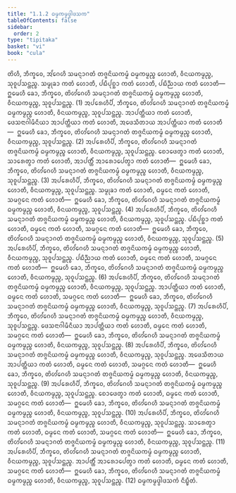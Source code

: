 ```yaml
---
title: "1.1.2 ᨵᨾ᩠ᨾᨠᨾ᩠ᨾᨴ᩠ᩅᩤᨴᩈᨠ"
tableOfContents: false
sidebar:
  order: 2
type: "tipitaka"
basket: "vi"
book: "cula"
---
```



<DynamicBreadcrumb />

<Division number="5" book="cula">

<Paragraph number="23" book="cula">
ᨲᩦᩉᩥ, ᨽᩥᨠ᩠ᨡᩅᩮ, ᩋᩘᨣᩮᩉᩥ ᩈᨾᨶ᩠ᨶᩣᨣᨲᩴ ᨲᨩ᩠ᨩᨶᩦᨿᨠᨾ᩠ᨾᩴ ᨵᨾ᩠ᨾᨠᨾ᩠ᨾᨬ᩠ᨧ ᩉᩮᩣᨲᩥ, ᩅᩥᨶᨿᨠᨾ᩠ᨾᨬ᩠ᨧ, ᩈᩩᩅᩪᨸᩈᨶ᩠ᨲᨬ᩠ᨧ. ᩈᨾ᩠ᨾᩩᨡᩣ ᨠᨲᩴ ᩉᩮᩣᨲᩥ, ᨸᨭᩥᨸᩩᨧ᩠ᨨᩣ ᨠᨲᩴ ᩉᩮᩣᨲᩥ, ᨸᨭᩥᨬ᩠ᨬᩣᨿ ᨠᨲᩴ ᩉᩮᩣᨲᩥ—  ᩍᨾᩮᩉᩥ ᨡᩮᩣ, ᨽᩥᨠ᩠ᨡᩅᩮ, ᨲᩦᩉᩘᨣᩮᩉᩥ ᩈᨾᨶ᩠ᨶᩣᨣᨲᩴ ᨲᨩ᩠ᨩᨶᩦᨿᨠᨾ᩠ᨾᩴ ᨵᨾ᩠ᨾᨠᨾ᩠ᨾᨬ᩠ᨧ ᩉᩮᩣᨲᩥ, ᩅᩥᨶᨿᨠᨾ᩠ᨾᨬ᩠ᨧ, ᩈᩩᩅᩪᨸᩈᨶ᩠ᨲᨬ᩠ᨧ. (1)
</Paragraph>

<Paragraph number="24" book="cula">
ᩋᨸᩁᩮᩉᩥᨸᩥ, ᨽᩥᨠ᩠ᨡᩅᩮ, ᨲᩦᩉᩘᨣᩮᩉᩥ ᩈᨾᨶ᩠ᨶᩣᨣᨲᩴ ᨲᨩ᩠ᨩᨶᩦᨿᨠᨾ᩠ᨾᩴ ᨵᨾ᩠ᨾᨠᨾ᩠ᨾᨬ᩠ᨧ ᩉᩮᩣᨲᩥ, ᩅᩥᨶᨿᨠᨾ᩠ᨾᨬ᩠ᨧ, ᩈᩩᩅᩪᨸᩈᨶ᩠ᨲᨬ᩠ᨧ. ᩋᩣᨸᨲ᩠ᨲᩥᨿᩣ ᨠᨲᩴ ᩉᩮᩣᨲᩥ, ᨴᩮᩈᨶᩣᨣᩤᨾᩥᨶᩥᨿᩣ ᩋᩣᨸᨲ᩠ᨲᩥᨿᩣ ᨠᨲᩴ ᩉᩮᩣᨲᩥ, ᩋᨴᩮᩈᩥᨲᩣᨿ ᩋᩣᨸᨲ᩠ᨲᩥᨿᩣ ᨠᨲᩴ ᩉᩮᩣᨲᩥ—  ᩍᨾᩮᩉᩥ ᨡᩮᩣ, ᨽᩥᨠ᩠ᨡᩅᩮ, ᨲᩦᩉᩘᨣᩮᩉᩥ ᩈᨾᨶ᩠ᨶᩣᨣᨲᩴ ᨲᨩ᩠ᨩᨶᩦᨿᨠᨾ᩠ᨾᩴ ᨵᨾ᩠ᨾᨠᨾ᩠ᨾᨬ᩠ᨧ ᩉᩮᩣᨲᩥ, ᩅᩥᨶᨿᨠᨾ᩠ᨾᨬ᩠ᨧ, ᩈᩩᩅᩪᨸᩈᨶ᩠ᨲᨬ᩠ᨧ. (2)
</Paragraph>

<Paragraph number="25" book="cula">
ᩋᨸᩁᩮᩉᩥᨸᩥ, ᨽᩥᨠ᩠ᨡᩅᩮ, ᨲᩦᩉᩘᨣᩮᩉᩥ ᩈᨾᨶ᩠ᨶᩣᨣᨲᩴ ᨲᨩ᩠ᨩᨶᩦᨿᨠᨾ᩠ᨾᩴ ᨵᨾ᩠ᨾᨠᨾ᩠ᨾᨬ᩠ᨧ ᩉᩮᩣᨲᩥ, ᩅᩥᨶᨿᨠᨾ᩠ᨾᨬ᩠ᨧ, ᩈᩩᩅᩪᨸᩈᨶ᩠ᨲᨬ᩠ᨧ. ᨧᩮᩣᨴᩮᨲ᩠ᩅᩣ ᨠᨲᩴ ᩉᩮᩣᨲᩥ, ᩈᩣᩁᩮᨲ᩠ᩅᩣ ᨠᨲᩴ ᩉᩮᩣᨲᩥ, ᩋᩣᨸᨲ᩠ᨲᩥᩴ ᩋᩣᩁᩮᩣᨸᩮᨲ᩠ᩅᩣ ᨠᨲᩴ ᩉᩮᩣᨲᩥ—  ᩍᨾᩮᩉᩥ ᨡᩮᩣ, ᨽᩥᨠ᩠ᨡᩅᩮ, ᨲᩦᩉᩘᨣᩮᩉᩥ ᩈᨾᨶ᩠ᨶᩣᨣᨲᩴ ᨲᨩ᩠ᨩᨶᩦᨿᨠᨾ᩠ᨾᩴ ᨵᨾ᩠ᨾᨠᨾ᩠ᨾᨬ᩠ᨧ ᩉᩮᩣᨲᩥ, ᩅᩥᨶᨿᨠᨾ᩠ᨾᨬ᩠ᨧ, ᩈᩩᩅᩪᨸᩈᨶ᩠ᨲᨬ᩠ᨧ. (3)
</Paragraph>

<Paragraph number="26" book="cula">
ᩋᨸᩁᩮᩉᩥᨸᩥ, ᨽᩥᨠ᩠ᨡᩅᩮ, ᨲᩦᩉᩘᨣᩮᩉᩥ ᩈᨾᨶ᩠ᨶᩣᨣᨲᩴ ᨲᨩ᩠ᨩᨶᩦᨿᨠᨾ᩠ᨾᩴ ᨵᨾ᩠ᨾᨠᨾ᩠ᨾᨬ᩠ᨧ ᩉᩮᩣᨲᩥ, ᩅᩥᨶᨿᨠᨾ᩠ᨾᨬ᩠ᨧ, ᩈᩩᩅᩪᨸᩈᨶ᩠ᨲᨬ᩠ᨧ. ᩈᨾ᩠ᨾᩩᨡᩣ ᨠᨲᩴ ᩉᩮᩣᨲᩥ, ᨵᨾ᩠ᨾᩮᨶ ᨠᨲᩴ ᩉᩮᩣᨲᩥ, ᩈᨾᨣ᩠ᨣᩮᨶ ᨠᨲᩴ ᩉᩮᩣᨲᩥ—  ᩍᨾᩮᩉᩥ ᨡᩮᩣ, ᨽᩥᨠ᩠ᨡᩅᩮ, ᨲᩦᩉᩘᨣᩮᩉᩥ ᩈᨾᨶ᩠ᨶᩣᨣᨲᩴ ᨲᨩ᩠ᨩᨶᩦᨿᨠᨾ᩠ᨾᩴ ᨵᨾ᩠ᨾᨠᨾ᩠ᨾᨬ᩠ᨧ ᩉᩮᩣᨲᩥ, ᩅᩥᨶᨿᨠᨾ᩠ᨾᨬ᩠ᨧ, ᩈᩩᩅᩪᨸᩈᨶ᩠ᨲᨬ᩠ᨧ. (4)
</Paragraph>

<Paragraph number="27" book="cula">
ᩋᨸᩁᩮᩉᩥᨸᩥ, ᨽᩥᨠ᩠ᨡᩅᩮ, ᨲᩦᩉᩘᨣᩮᩉᩥ ᩈᨾᨶ᩠ᨶᩣᨣᨲᩴ ᨲᨩ᩠ᨩᨶᩦᨿᨠᨾ᩠ᨾᩴ ᨵᨾ᩠ᨾᨠᨾ᩠ᨾᨬ᩠ᨧ ᩉᩮᩣᨲᩥ, ᩅᩥᨶᨿᨠᨾ᩠ᨾᨬ᩠ᨧ, ᩈᩩᩅᩪᨸᩈᨶ᩠ᨲᨬ᩠ᨧ. ᨸᨭᩥᨸᩩᨧ᩠ᨨᩣ ᨠᨲᩴ ᩉᩮᩣᨲᩥ, ᨵᨾ᩠ᨾᩮᨶ ᨠᨲᩴ ᩉᩮᩣᨲᩥ, ᩈᨾᨣ᩠ᨣᩮᨶ ᨠᨲᩴ ᩉᩮᩣᨲᩥ—  ᩍᨾᩮᩉᩥ ᨡᩮᩣ, ᨽᩥᨠ᩠ᨡᩅᩮ, ᨲᩦᩉᩘᨣᩮᩉᩥ ᩈᨾᨶ᩠ᨶᩣᨣᨲᩴ ᨲᨩ᩠ᨩᨶᩦᨿᨠᨾ᩠ᨾᩴ ᨵᨾ᩠ᨾᨠᨾ᩠ᨾᨬ᩠ᨧ ᩉᩮᩣᨲᩥ, ᩅᩥᨶᨿᨠᨾ᩠ᨾᨬ᩠ᨧ, ᩈᩩᩅᩪᨸᩈᨶ᩠ᨲᨬ᩠ᨧ. (5)
</Paragraph>

<Paragraph number="28" book="cula">
ᩋᨸᩁᩮᩉᩥᨸᩥ, ᨽᩥᨠ᩠ᨡᩅᩮ, ᨲᩦᩉᩘᨣᩮᩉᩥ ᩈᨾᨶ᩠ᨶᩣᨣᨲᩴ ᨲᨩ᩠ᨩᨶᩦᨿᨠᨾ᩠ᨾᩴ ᨵᨾ᩠ᨾᨠᨾ᩠ᨾᨬ᩠ᨧ ᩉᩮᩣᨲᩥ, ᩅᩥᨶᨿᨠᨾ᩠ᨾᨬ᩠ᨧ, ᩈᩩᩅᩪᨸᩈᨶ᩠ᨲᨬ᩠ᨧ. ᨸᨭᩥᨬ᩠ᨬᩣᨿ ᨠᨲᩴ ᩉᩮᩣᨲᩥ, ᨵᨾ᩠ᨾᩮᨶ ᨠᨲᩴ ᩉᩮᩣᨲᩥ, ᩈᨾᨣ᩠ᨣᩮᨶ ᨠᨲᩴ ᩉᩮᩣᨲᩥ—  ᩍᨾᩮᩉᩥ ᨡᩮᩣ, ᨽᩥᨠ᩠ᨡᩅᩮ, ᨲᩦᩉᩘᨣᩮᩉᩥ ᩈᨾᨶ᩠ᨶᩣᨣᨲᩴ ᨲᨩ᩠ᨩᨶᩦᨿᨠᨾ᩠ᨾᩴ ᨵᨾ᩠ᨾᨠᨾ᩠ᨾᨬ᩠ᨧ ᩉᩮᩣᨲᩥ, ᩅᩥᨶᨿᨠᨾ᩠ᨾᨬ᩠ᨧ, ᩈᩩᩅᩪᨸᩈᨶ᩠ᨲᨬ᩠ᨧ. (6)
</Paragraph>

<Paragraph number="29" book="cula">
ᩋᨸᩁᩮᩉᩥᨸᩥ, ᨽᩥᨠ᩠ᨡᩅᩮ, ᨲᩦᩉᩘᨣᩮᩉᩥ ᩈᨾᨶ᩠ᨶᩣᨣᨲᩴ ᨲᨩ᩠ᨩᨶᩦᨿᨠᨾ᩠ᨾᩴ ᨵᨾ᩠ᨾᨠᨾ᩠ᨾᨬ᩠ᨧ ᩉᩮᩣᨲᩥ, ᩅᩥᨶᨿᨠᨾ᩠ᨾᨬ᩠ᨧ, ᩈᩩᩅᩪᨸᩈᨶ᩠ᨲᨬ᩠ᨧ. ᩋᩣᨸᨲ᩠ᨲᩥᨿᩣ ᨠᨲᩴ ᩉᩮᩣᨲᩥ, ᨵᨾ᩠ᨾᩮᨶ ᨠᨲᩴ ᩉᩮᩣᨲᩥ, ᩈᨾᨣ᩠ᨣᩮᨶ ᨠᨲᩴ ᩉᩮᩣᨲᩥ—  ᩍᨾᩮᩉᩥ ᨡᩮᩣ, ᨽᩥᨠ᩠ᨡᩅᩮ, ᨲᩦᩉᩘᨣᩮᩉᩥ ᩈᨾᨶ᩠ᨶᩣᨣᨲᩴ ᨲᨩ᩠ᨩᨶᩦᨿᨠᨾ᩠ᨾᩴ ᨵᨾ᩠ᨾᨠᨾ᩠ᨾᨬ᩠ᨧ ᩉᩮᩣᨲᩥ, ᩅᩥᨶᨿᨠᨾ᩠ᨾᨬ᩠ᨧ, ᩈᩩᩅᩪᨸᩈᨶ᩠ᨲᨬ᩠ᨧ. (7)
</Paragraph>

<Paragraph number="30" book="cula">
ᩋᨸᩁᩮᩉᩥᨸᩥ, ᨽᩥᨠ᩠ᨡᩅᩮ, ᨲᩦᩉᩘᨣᩮᩉᩥ ᩈᨾᨶ᩠ᨶᩣᨣᨲᩴ ᨲᨩ᩠ᨩᨶᩦᨿᨠᨾ᩠ᨾᩴ ᨵᨾ᩠ᨾᨠᨾ᩠ᨾᨬ᩠ᨧ ᩉᩮᩣᨲᩥ, ᩅᩥᨶᨿᨠᨾ᩠ᨾᨬ᩠ᨧ, ᩈᩩᩅᩪᨸᩈᨶ᩠ᨲᨬ᩠ᨧ. ᨴᩮᩈᨶᩣᨣᩤᨾᩥᨶᩥᨿᩣ ᩋᩣᨸᨲ᩠ᨲᩥᨿᩣ ᨠᨲᩴ ᩉᩮᩣᨲᩥ, ᨵᨾ᩠ᨾᩮᨶ ᨠᨲᩴ ᩉᩮᩣᨲᩥ, ᩈᨾᨣ᩠ᨣᩮᨶ ᨠᨲᩴ ᩉᩮᩣᨲᩥ—  ᩍᨾᩮᩉᩥ ᨡᩮᩣ, ᨽᩥᨠ᩠ᨡᩅᩮ, ᨲᩦᩉᩘᨣᩮᩉᩥ ᩈᨾᨶ᩠ᨶᩣᨣᨲᩴ ᨲᨩ᩠ᨩᨶᩦᨿᨠᨾ᩠ᨾᩴ ᨵᨾ᩠ᨾᨠᨾ᩠ᨾᨬ᩠ᨧ ᩉᩮᩣᨲᩥ, ᩅᩥᨶᨿᨠᨾ᩠ᨾᨬ᩠ᨧ, ᩈᩩᩅᩪᨸᩈᨶ᩠ᨲᨬ᩠ᨧ. (8)
</Paragraph>

<Paragraph number="31" book="cula">
ᩋᨸᩁᩮᩉᩥᨸᩥ, ᨽᩥᨠ᩠ᨡᩅᩮ, ᨲᩦᩉᩘᨣᩮᩉᩥ ᩈᨾᨶ᩠ᨶᩣᨣᨲᩴ ᨲᨩ᩠ᨩᨶᩦᨿᨠᨾ᩠ᨾᩴ ᨵᨾ᩠ᨾᨠᨾ᩠ᨾᨬ᩠ᨧ ᩉᩮᩣᨲᩥ, ᩅᩥᨶᨿᨠᨾ᩠ᨾᨬ᩠ᨧ, ᩈᩩᩅᩪᨸᩈᨶ᩠ᨲᨬ᩠ᨧ. ᩋᨴᩮᩈᩥᨲᩣᨿ ᩋᩣᨸᨲ᩠ᨲᩥᨿᩣ ᨠᨲᩴ ᩉᩮᩣᨲᩥ, ᨵᨾ᩠ᨾᩮᨶ ᨠᨲᩴ ᩉᩮᩣᨲᩥ, ᩈᨾᨣ᩠ᨣᩮᨶ ᨠᨲᩴ ᩉᩮᩣᨲᩥ—  ᩍᨾᩮᩉᩥ ᨡᩮᩣ, ᨽᩥᨠ᩠ᨡᩅᩮ, ᨲᩦᩉᩘᨣᩮᩉᩥ ᩈᨾᨶ᩠ᨶᩣᨣᨲᩴ ᨲᨩ᩠ᨩᨶᩦᨿᨠᨾ᩠ᨾᩴ ᨵᨾ᩠ᨾᨠᨾ᩠ᨾᨬ᩠ᨧ ᩉᩮᩣᨲᩥ, ᩅᩥᨶᨿᨠᨾ᩠ᨾᨬ᩠ᨧ, ᩈᩩᩅᩪᨸᩈᨶ᩠ᨲᨬ᩠ᨧ. (9)
</Paragraph>

<Paragraph number="32" book="cula">
ᩋᨸᩁᩮᩉᩥᨸᩥ, ᨽᩥᨠ᩠ᨡᩅᩮ, ᨲᩦᩉᩘᨣᩮᩉᩥ ᩈᨾᨶ᩠ᨶᩣᨣᨲᩴ ᨲᨩ᩠ᨩᨶᩦᨿᨠᨾ᩠ᨾᩴ ᨵᨾ᩠ᨾᨠᨾ᩠ᨾᨬ᩠ᨧ ᩉᩮᩣᨲᩥ, ᩅᩥᨶᨿᨠᨾ᩠ᨾᨬ᩠ᨧ, ᩈᩩᩅᩪᨸᩈᨶ᩠ᨲᨬ᩠ᨧ. ᨧᩮᩣᨴᩮᨲ᩠ᩅᩣ ᨠᨲᩴ ᩉᩮᩣᨲᩥ, ᨵᨾ᩠ᨾᩮᨶ ᨠᨲᩴ ᩉᩮᩣᨲᩥ, ᩈᨾᨣ᩠ᨣᩮᨶ ᨠᨲᩴ ᩉᩮᩣᨲᩥ—  ᩍᨾᩮᩉᩥ ᨡᩮᩣ, ᨽᩥᨠ᩠ᨡᩅᩮ, ᨲᩦᩉᩘᨣᩮᩉᩥ ᩈᨾᨶ᩠ᨶᩣᨣᨲᩴ ᨲᨩ᩠ᨩᨶᩦᨿᨠᨾ᩠ᨾᩴ ᨵᨾ᩠ᨾᨠᨾ᩠ᨾᨬ᩠ᨧ ᩉᩮᩣᨲᩥ, ᩅᩥᨶᨿᨠᨾ᩠ᨾᨬ᩠ᨧ, ᩈᩩᩅᩪᨸᩈᨶ᩠ᨲᨬ᩠ᨧ. (10)
</Paragraph>

<Paragraph number="33" book="cula">
ᩋᨸᩁᩮᩉᩥᨸᩥ, ᨽᩥᨠ᩠ᨡᩅᩮ, ᨲᩦᩉᩘᨣᩮᩉᩥ ᩈᨾᨶ᩠ᨶᩣᨣᨲᩴ ᨲᨩ᩠ᨩᨶᩦᨿᨠᨾ᩠ᨾᩴ ᨵᨾ᩠ᨾᨠᨾ᩠ᨾᨬ᩠ᨧ ᩉᩮᩣᨲᩥ, ᩅᩥᨶᨿᨠᨾ᩠ᨾᨬ᩠ᨧ, ᩈᩩᩅᩪᨸᩈᨶ᩠ᨲᨬ᩠ᨧ. ᩈᩣᩁᩮᨲ᩠ᩅᩣ ᨠᨲᩴ ᩉᩮᩣᨲᩥ, ᨵᨾ᩠ᨾᩮᨶ ᨠᨲᩴ ᩉᩮᩣᨲᩥ, ᩈᨾᨣ᩠ᨣᩮᨶ ᨠᨲᩴ ᩉᩮᩣᨲᩥ—  ᩍᨾᩮᩉᩥ ᨡᩮᩣ, ᨽᩥᨠ᩠ᨡᩅᩮ, ᨲᩦᩉᩘᨣᩮᩉᩥ ᩈᨾᨶ᩠ᨶᩣᨣᨲᩴ ᨲᨩ᩠ᨩᨶᩦᨿᨠᨾ᩠ᨾᩴ ᨵᨾ᩠ᨾᨠᨾ᩠ᨾᨬ᩠ᨧ ᩉᩮᩣᨲᩥ, ᩅᩥᨶᨿᨠᨾ᩠ᨾᨬ᩠ᨧ, ᩈᩩᩅᩪᨸᩈᨶ᩠ᨲᨬ᩠ᨧ. (11)
</Paragraph>

<Paragraph number="34" book="cula">
ᩋᨸᩁᩮᩉᩥᨸᩥ, ᨽᩥᨠ᩠ᨡᩅᩮ, ᨲᩦᩉᩘᨣᩮᩉᩥ ᩈᨾᨶ᩠ᨶᩣᨣᨲᩴ ᨲᨩ᩠ᨩᨶᩦᨿᨠᨾ᩠ᨾᩴ ᨵᨾ᩠ᨾᨠᨾ᩠ᨾᨬ᩠ᨧ ᩉᩮᩣᨲᩥ, ᩅᩥᨶᨿᨠᨾ᩠ᨾᨬ᩠ᨧ, ᩈᩩᩅᩪᨸᩈᨶ᩠ᨲᨬ᩠ᨧ. ᩋᩣᨸᨲ᩠ᨲᩥᩴ ᩋᩣᩁᩮᩣᨸᩮᨲ᩠ᩅᩣ ᨠᨲᩴ ᩉᩮᩣᨲᩥ, ᨵᨾ᩠ᨾᩮᨶ ᨠᨲᩴ ᩉᩮᩣᨲᩥ, ᩈᨾᨣ᩠ᨣᩮᨶ ᨠᨲᩴ ᩉᩮᩣᨲᩥ—  ᩍᨾᩮᩉᩥ ᨡᩮᩣ, ᨽᩥᨠ᩠ᨡᩅᩮ, ᨲᩦᩉᩘᨣᩮᩉᩥ ᩈᨾᨶ᩠ᨶᩣᨣᨲᩴ ᨲᨩ᩠ᨩᨶᩦᨿᨠᨾ᩠ᨾᩴ ᨵᨾ᩠ᨾᨠᨾ᩠ᨾᨬ᩠ᨧ ᩉᩮᩣᨲᩥ, ᩅᩥᨶᨿᨠᨾ᩠ᨾᨬ᩠ᨧ, ᩈᩩᩅᩪᨸᩈᨶ᩠ᨲᨬ᩠ᨧ. (12)

</Paragraph>
</Division>

<Paragraph number="35" type="center" book="cula">
ᨵᨾ᩠ᨾᨠᨾ᩠ᨾᨴ᩠ᩅᩤᨴᩈᨠᩴ ᨶᩥᨭ᩠ᨮᩥᨲᩴ.
</Paragraph>